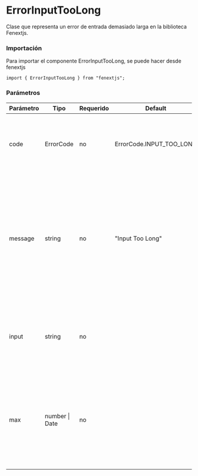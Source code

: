 # ErrorInputTooLong

Clase que representa un error de entrada demasiado larga en la biblioteca Fenextjs.

### Importación

Para importar el componente ErrorInputTooLong, se puede hacer desde fenextjs

```tsx copy
import { ErrorInputTooLong } from "fenextjs";
```

### Parámetros

| Parámetro | Tipo | Requerido | Default | Descripcion |
| --------- | ---- | --------- | ------- | ----------- |
| code | ErrorCode | no | ErrorCode.INPUT_TOO_LONG | Código de error específico que indica que la entrada es demasiado larga. |
| message | string | no | "Input Too Long" | Mensaje de error que describe la naturaleza del error cuando la entrada excede la longitud máxima permitida. Si se proporciona un valor máximo, el mensaje lo incluirá. |
| input | string | no |  | Texto opcional que proporciona información sobre la entrada que causó el error. |
| max | number \| Date | no |  | Valor opcional que especifica la longitud máxima permitida para la entrada. El mensaje incluirá este valor si se proporciona. |
